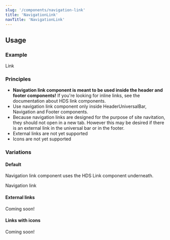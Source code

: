 ```yaml
---
slug: '/components/navigation-link'
title: 'NavigationLink'
navTitle: 'NavigationLink'
---
```




## Usage

### Example

<PlaygroundPreview>
  <NavigationLink href="#">Link</NavigationLink>
</PlaygroundPreview>

### Principles

- **Navigation link component is meant to be used inside the header and footer components!** If you're looking for inline links, see the documentation about <InternalLink href="/components/link">HDS link components</InternalLink>.
- Use navigation link component only inside <InternalLink href="/components/header-universal-bar">HeaderUniversalBar</InternalLink>, Navigation and Footer components.
- Because navigation links are designed for the purpose of site navitation, they should not open in a new tab. However this may be desired if there is an external link in the universal bar or in the footer.
- External links are not yet supported
- Icons are not yet supported

### Variations

#### Default

Navigation link component uses the <InternalLink href="/components/link">HDS Link component</InternalLink> underneath.

<PlaygroundPreview>
<NavigationLink href="#">Navigation link</NavigationLink>
</PlaygroundPreview>

#### External links

Coming soon!

#### Links with icons

Coming soon!
